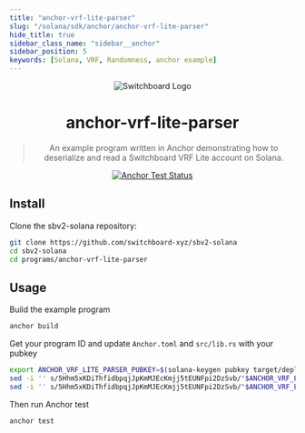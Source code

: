 ```yaml
---
title: "anchor-vrf-lite-parser"
slug: "/solana/sdk/anchor/anchor-vrf-lite-parser"
hide_title: true
sidebar_class_name: "sidebar__anchor"
sidebar_position: 5
keywords: [Solana, VRF, Randomness, anchor example]
---
```


<div align="center">

![Switchboard Logo](https://github.com/switchboard-xyz/sbv2-core/raw/main/website/static/img/icons/switchboard/avatar.png)

# anchor-vrf-lite-parser

> An example program written in Anchor demonstrating how to deserialize and read
> a Switchboard VRF Lite account on Solana.

[![Anchor Test Status](https://github.com/switchboard-xyz/sbv2-solana/actions/workflows/anchor-test.yml/badge.svg)](https://github.com/switchboard-xyz/sbv2-solana/actions/workflows/anchor-test.yml)

</div>

## Install

Clone the sbv2-solana repository:

```bash
git clone https://github.com/switchboard-xyz/sbv2-solana
cd sbv2-solana
cd programs/anchor-vrf-lite-parser
```

## Usage

Build the example program

```bash
anchor build
```

Get your program ID and update `Anchor.toml` and `src/lib.rs` with your pubkey

```bash
export ANCHOR_VRF_LITE_PARSER_PUBKEY=$(solana-keygen pubkey target/deploy/anchor_vrf_lite_parser-keypair.json)
sed -i '' s/5Hhm5xKDiThfidbpqjJpKmMJEcKmjj5tEUNFpi2DzSvb/"$ANCHOR_VRF_LITE_PARSER_PUBKEY"/g Anchor.toml
sed -i '' s/5Hhm5xKDiThfidbpqjJpKmMJEcKmjj5tEUNFpi2DzSvb/"$ANCHOR_VRF_LITE_PARSER_PUBKEY"/g src/lib.rs
```

Then run Anchor test

```bash
anchor test
```
